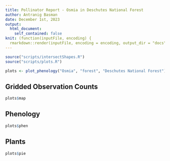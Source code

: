 ```yaml
---
title: Pollinator Report - Osmia in Deschutes National Forest
author: Antranig Basman
date: December 1st, 2023
output: 
  html_document:
    self_contained: false
knit: (function(inputFile, encoding) {
  rmarkdown::render(inputFile, encoding = encoding, output_dir = "docs", output_options = list(copy_resources = TRUE)) })
---
```


```r
source("scripts/intersectShapes.R")
source("scripts/plots.R")

plots <- plot_phenology("Osmia", "forest", "Deschutes National Forest")
```

## Gridded Observation Counts

```r
plots$map
```

## Phenology

```r
plots$phen
```

## Plants

```r
plots$pie
```
